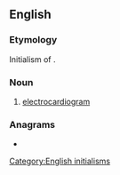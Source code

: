 ==English==

===Etymology===
Initialism of {{etyl|de|en}} {{m|de|Elektrokardiogramm|'''E'''lektro'''k'''ardio'''g'''ramm}}.

===Noun===
{{en-noun|?}}

# {{lb|en|cardiology}} [[electrocardiogram]]

===Anagrams===
* {{anagrams|en|a=egk|keg}}

{{C|en|Electrocardiography}}

[[Category:English initialisms]]